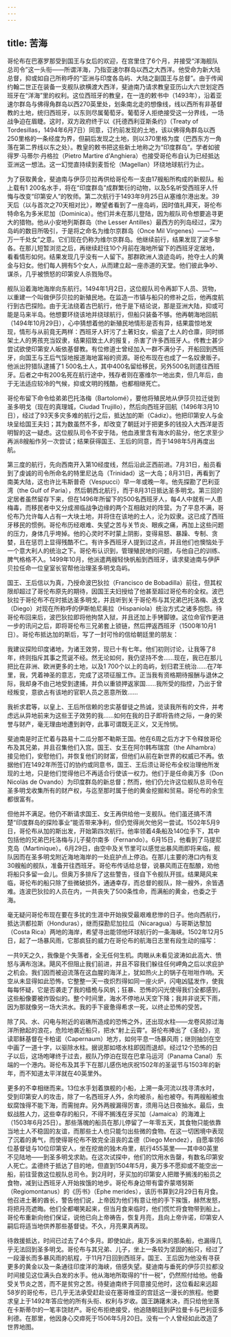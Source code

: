 ```yaml
---
---
---
```

title: 苦海
---




哥伦布在巴塞罗那受到国王与女后的欢迎，在宫里住了6个月，并接受“洋海舰队总司令”这一头衔——所谓洋海，乃指亚速尔群岛以西之大西洋。他受命为新大陆总督，抑或如自己所称呼的“亚洲与印度各岛屿、大陆之副国王与总督”。由于传闻约翰二世正在装备一支舰队欲横渡大西洋，斐迪南乃请求教皇亚历山大六世划定西班牙在“洋海”里的权利。这位西班牙的教皇，在一连的敕书中（1493年），沿着亚速尔群岛与佛得角群岛以西270英里处，划条南北走的想像线，线以西所有非基督教的土地，统归西班牙，以东则尽属葡萄牙。葡萄牙人拒绝接受这一分界线，一场战争迫在眉睫。这时，双方政府终于以《托德西利亚斯条约》（Treaty of Tordesillas，1494年6月7日）同意，订约前发现的土地，该以佛得角群岛以西250里格的一条经度为界，但嗣后发现之土地，则以370里格为度（巴西东方一角落在第二界线以东之处）。教皇的敕书把这些新土地称之为“印度群岛”。学者如彼得罗·马蒂尔·丹格拉（Pietro Martire d'Anghiera）也接受哥伦布自认为已经抵达亚洲这一想法。这一幻觉直持续到麦哲伦（Magellan）环绕地球航行为止。

为了获取黄金，斐迪南与伊莎贝拉再供给哥伦布一支由17艘船所构成的新舰队。船上载有1 200名水手，将在“印度群岛”成群繁衍的动物，以及5名听受西班牙人忏悔与改变“印第安人”的牧师。第二次航行于1493年9月25日从塞维尔港出发。39天后（以与首次之70天相对比），瞭望者看到了一座岛屿，因时值礼拜天，哥伦布特命名为多米尼加（Dominica）。他们并未在那儿登陆，因为舰队司令想要追寻更大的猎物。他从小安地列斯群岛（the Lesser Antilles）最西方的列岛经过，深为岛屿的数目所吸引，于是将之命名为维尔京群岛（Once Mil Virgenes）——“一万一千处女”之意。它们现在仍称为维尔京群岛。他继续前行，结果发现了波多黎各。在那儿短暂浏览之后，再继续赶往10个月前在海地所留下的西班牙定居地，看看情形如何。结果发现几乎没有一人留下。那群欧洲人浪迹岛屿，抢夺土人的黄金与妇女。他们每人拥有5个女人，从而建立起一座赤道的天堂。他们彼此争吵、谋杀，几乎被愤怒的印第安人杀戮殆尽。

舰队沿着海地海岸向东航行。1494年1月2日，这位舰队司令再卸下人员、货物，以重建一个叫做伊莎贝拉的新殖民地。在监造一市镇与船只的修补之后，他再度航行到古巴探险。由于无法绕着古巴航行，他于是下结论说，那是亚洲大陆，抑或可能是马来半岛。他想要环绕该地并绕球航行，但船只装备不够。他再朝海地回航（1494年10月29日），心中猜想着他的新殖民地情形是否有异，结果震惊地发现，情形与从前竟无两样：西班牙人奸污了土著妇女，偷盗了土人的仓廪，同时绑架土人的男孩充当奴隶，结果招致土人的报复，杀害了许多西班牙人。传教士甚少尝试欲使印第安人皈依基督教。有位修道士曾经加入一群不满分子，开船回到西班牙，向国王与王后气馁地报道海地富裕的资源。哥伦布现在也成了一名奴隶贩子。他派出狩猎队逮捕了1 500名土人，其中400名留给移民，另外500名则遣往西班牙。后者之中有200名死在航行途中，残存者则在塞维尔一地出卖，但几年后，由于无法适应较冷的气候，抑或文明的残酷，也都相继死亡。

哥伦布留下命令给弟弟巴托洛梅（Bartolomé），要他将殖民地从伊莎贝拉迁徙到圣多明戈（现在的真理城，Ciudad Trujillo），然后向西班牙回航（1496年3月10日），经过了93天多灾多难的航行之后，抵达加的斯（Cádiz）。他把印第安人与金块呈给国王夫妇；其为数虽然不多，却改变了朝廷对于把更多的钱投入大西洋是否明智的这一疑虑。这位舰队司令不安于陆，他血液里含有海水的盐分，他乞求至少再派8艘船作另一次尝试；结果获得国王、王后的同意，而于1498年5月再度出航。

第三度的航行，先向西南开入第10经度线，然后沿此正西前进。7月31日，船员看到了虔诚的司令所命名的特里尼达岛（Trinidad）这一大岛；8月31日，再看到了南美大陆，这也许比韦斯普奇（Vespucci）早一年或晚一年。他先探勘了巴利亚湾（the Gulf of Paria），然后朝西北航行，而于8月31日抵达圣多明戈。第三回的定居者虽然留存下来，但在1496年所留下的500名西班牙人，每4人中就有一人患梅毒，而移民者中又分成濒临战争边缘的两个互相敌对的阵营。为了平息不满，哥伦布乃允许每人占有一大块土地，并将住在该地的土人，沦为奴隶。这已成了西班牙移民的惯例。哥伦布历经艰难、失望之苦与关节炎、眼疾之痛，再加上这些问题的压力，身体几乎垮掉。他的心灵时不时蒙上阴影，变得易怒、暴躁、专制、贪婪，且在惩罚上显得残酷不仁。有许多西班牙人提到过这点，并且他们也懊恼处于一个意大利人的统治之下。哥伦布认识到，管理殖民地的问题，与他自己的训练、脾气格格不入。1499年10月，他派遣两艘轻快帆船到西班牙，请求斐迪南与伊萨贝拉任命一位皇室长官帮他治理圣多明戈岛屿。

国王、王后信以为真，乃授命波巴狄拉（Francisco de Bobadilla）前往，但其权限却超过了哥伦布原先的期待，因国王夫妇授给了他甚至超过哥伦布的全权。波巴狄拉于哥伦布不在时抵达圣多明戈，并且听到关于哥伦布与其兄弟巴托洛梅、迭戈（Diego）对现在所称呼的伊斯帕尼奥拉（Hispaniola）统治方式之诸多抱怨。待哥伦布回来后，波巴狄拉即将他拘禁入狱，并且还加上手铐脚镣。这位命官作更进一步的讯问之后，即将哥伦布三兄弟套上锁链，然后押返西班牙（1500年10月1日）。哥伦布抵达加的斯后，写了一封可怜的信给朝廷里的朋友：

我建议探险印度诸地，为诸王效劳，现已十有七年。他们初则讨论，让我等了8年，终则指斥其事之荒诞不经。然无论如何，我仍坚持不舍……现在，我已在那儿把比在非洲、欧洲更多的土地，以及1 700个以上的岛屿，划归君王统治……在7年里，我，凭着神圣的意志，完成了这项征服工作。正当我有资格期待报酬与退休之际，我却身不由己地受到逮捕，并负以重锁押返家国……我所受的指控，乃出于曾经叛变，意欲占有该地的官职人员之恶意所致……

我祈求君等，以皇上、王后所信赖的忠实基督徒之热诚，览读我所有的文件，并考虑远从异地前来为这些王子效劳的我……如何在我的日子即将告终之际，一身的荣誉与财产，毫无理由地遭到剥夺，此事可谓既无正义，又无怜悯。



斐迪南是时正忙着与路易十二瓜分那不勒斯王国。他在6周之后方才下令释放哥伦布及其兄弟，并且召集他们入宫。国王、女王在阿尔韩布瑞宫（the Alhambra）接见他们，安慰他们，并恢复他们的财富，但他们从前在新世界的权威已不再。依据他们在1492年所签订的协约或同意书，国王、王后须让哥伦布全权治理他所发现的土地，只是他们觉得他已不再适合行使该一权力。他们于是任命奥万多（Don Nicolàs de Ovando）为印度群岛的新总督；然而，他们仍允许这位舰队总司令在圣多明戈收集所有的财产权，与迄至那时属于他的黄金挖掘和贸易。哥伦布的余生都很富有。

但他并不满足。他仍不断请求国王、女王再供给他一支舰队。他们虽还搞不清楚“印度群岛的探险事业”能否带来净利，但仍觉得尚欠他另一尝试。1502年5月9日，哥伦布从加的斯出发，开始第四次航行。他率领着4条船及140位手下，其中包括他的兄弟巴托洛梅与儿子斐尔南多（Fernando）。6月15日，他看到了马提尼克岛（Martinique）。6月29日，由空中及关节里可以感觉出暴风雨即将来临，舰队因而在圣多明戈附近海地海岸的一处庇护点上停泊。在那儿主要的港口内有支30艘船的舰队，准备开往西班牙。哥伦布传话给总督，说暴风雨正在酝酿，劝他将船只多留一会儿。但奥万多排斥了这些警告，径自下令舰队开拔。结果飓风来临，哥伦布的船只除了些微破损外，通通幸存，而总督的舰队，除一艘外，余皆遇难。连波巴狄拉的人员在内，一共丧失了500条性命，而满船的黄金，也委之于海。

毫无疑问哥伦布现在要在多扰的生涯中开始挨受最艰难悲惨的日子。他向西航行，抵达洪都拉斯（Honduras），继而探勘尼加拉瓜（Nicaragua）与哥斯达黎加（Costa Rica）两地的海岸，希望寻出能领他环球航行的一条海峡。1502年12月5日，起了一场暴风雨，它那疯狂的威力在哥伦布的航海日志里有段生动的描写：

一共9天之久，我像是个失落者，全无任何生机。肉眼从未看见波涛如此高大、愤怒与满布泡沫。飓风不但阻止我们前进，并且不容我们躲往任何岬角之后以求庇护之机会。我们因而被迫流落在这血腥的海洋上，犹如热火上的锅子在咝咝作响。天空从未显得如此恐怖，它整整一天一夜炽烈得如同一座火炉，闪电凶猛发作，使我每每怀疑，它是否袭走了我的樯桅与风帆；狂暴、恐怖的闪光使得我们全都感到，这些船像要被炸毁似的。整个时间里，海水不停地从天空下降；我并非说天下雨，因为那就像另一场大洪水。我的手下疲惫得希求一死，以终止恐怖的受苦。



除了风、水、闪电与附近的岩礁所造成的恐怖之外，还出现水柱——龙卷风掠过海洋所掀起的浪花，危险地袭近船只，把水“射上云霄”。哥伦布捧出了《圣经》，览读耶稣基督在卡柏诺（Capernaum）地方，如何平息一场暴风雨；继则抽剑在空中画了一道十字，以驱除水柱。据说那如塔水柱即因而退却。经过12个恐怖的日子以后，这场咆哮终于过去，舰队乃停泊在现在巴拿马运河（Panama Canal）东端的一个港内。哥伦布及其手下在那儿感伤地庆祝1502年的圣诞节与1503年的新年，而不知道太平洋就在40英里外。

更多的不幸相继而来。13位水手划着旗舰的小船，上溯一条河流以找寻清水时，受到印第安人的攻击，除了一名西班牙人外，余均被杀，船也被夺。有两艘船被虫蚁腐蚀得不能下海，而需抛弃。另外两艘漏得厉害，须用马达日夜抽水。最后，虫蚁战胜人力，这些幸存的船只，不得不搁浅在牙买加（Jamaica）的海滩上（1503年6月25日）。那些落魄的船员在那儿停留了一年零五天，其食物只能依靠当地土人不稳固的友谊，而那些土人也只能匀出些微的食物。在这一切困境中表现了沉着的勇气，而使得哥伦布不致完全沮丧的孟德（Diego Mendez），自愿率领6位基督徒与10位印第安人，坐在挖凿的独木舟里，航行455英里——其中80英里不见陆地——到圣多明戈求助。在这次试探中，他们的饮用水告罄，有数名印第安人死亡。孟德终于抵达了目的地，但直到1504年5月，奥万多不愿抑或不能空出一船，前往营救这位舰队总司令。到2月时，牙买加的印第安人把赠予搁浅的船员之食物，减到让西班牙人开始挨饿的地步。哥伦布身边带有雷乔蒙塔努斯（Regiomontanus）的《历书》（Ephe merides），该历书算到2月29日有月食。他召进土著的酋长，警告他们说，上帝因为他们有意让他的手下挨饿，赫然发怒，将把月亮遮晦。他们全都嘲笑起来，但当月食来临时，他们慌忙将食物带到船上。哥伦布重新向他们保证，说他已向上帝祷告，恢复月亮，且向上帝许诺，印第安人嗣后将适当地供养那些基督徒。不久，月亮果真再现。

待救援抵达，时间已过去了4个多月。即使如此，奥万多派来的那条船，也漏得几乎无法回到圣多明戈。哥伦布与其兄弟、儿子，坐上一条较为坚固的船只，经过了一段漫长而多暴风雨的航程，于11月7日回到西班牙。国王、王后因为他没有寻获更多的黄金以及一条通往印度洋的海峡，倍感失望。斐迪南与垂死的伊莎贝拉都没时间接见这位满头白发的水手。他从海地所取得的“什一税”，仍然照付给他。他备受关节炎之苦，而不是贫穷之苦。待斐迪南终于同意接见他时，这位看起来远超58岁的哥伦布，已几乎无法承受赶赴设在塞哥维亚的宫廷这一漫长的旅程。他要求皇上于1492年答应他的所有头衔、权利与岁收。国王踌躇未决，而只给他坐落在卡斯蒂尔的一笔丰饶财产。哥伦布拒绝接受，他追随朝廷到萨拉曼卡与巴利亚多利德。在那里，他因身心交瘁死于1506年5月20日。没有一个人曾经如此改造了世界地图。